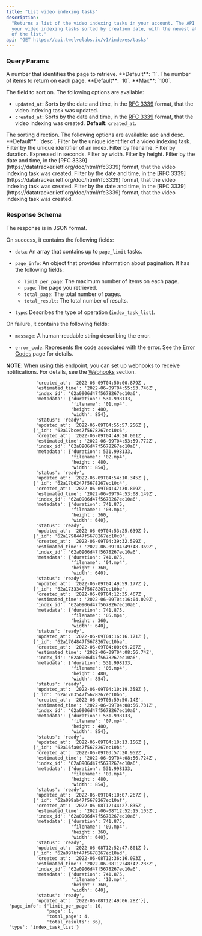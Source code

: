 ```yaml
---
title: "List video indexing tasks"
description:
  "Returns a list of the video indexing tasks in your account. The API returns
  your video indexing tasks sorted by creation date, with the newest at the top
  of the list."
api: "GET https://api.twelvelabs.io/v1/indexes/tasks"
---
```


### Query Params

<ParamField query="page" required>
  A number that identifies the page to retrieve. **Default**: `1`.
</ParamField>

<ParamField query="page_limit" required>
  The number of items to return on each page. **Default**: `10`. **Max**: `100`.
</ParamField>

<ParamField query="sort_by" type="string" required>

The field to sort on. The following options are available:

- `updated_at`: Sorts by the date and time, in the
  [RFC 3339](https://datatracker.ietf.org/doc/html/rfc3339) format, that the
  video indexing task was updated.
- `created_at`: Sorts by the date and time, in the
  [RFC 3339](https://datatracker.ietf.org/doc/html/rfc3339) format, that the
  video indexing was created. **Default**: `created_at`.

</ParamField>

<ParamField query="sort_option" type="string" required>
  The sorting direction. The following options are available: asc and desc.
  **Default**: `desc`.
</ParamField>

<ParamField query="_id" type="string" required>
  Filter by the unique identifier of a video indexing task.
</ParamField>

<ParamField query="index_id" type="string" required>
  Filter by the unique identifier of an index.
</ParamField>

<ParamField query="filename" type="string" required>
  Filter by filename.
</ParamField>

<ParamField query="duration" type="float" required>
  Filter by duration. Expressed in seconds.
</ParamField>

<ParamField query="width" type="integer" required>
  Filter by width.
</ParamField>

<ParamField query="height" type="integer" required>
  Filter by height.
</ParamField>

<ParamField query="created_at" type="string" required>
  Filter by the date and time, in the [RFC
  3339](https://datatracker.ietf.org/doc/html/rfc3339) format, that the video
  indexing task was created.
</ParamField>

<ParamField query="updated_at" type="string" required>
  Filter by the date and time, in the [RFC
  3339](https://datatracker.ietf.org/doc/html/rfc3339) format, that the video
  indexing task was created.
</ParamField>

<ParamField query="estimated_time" type="string" required>
  Filter by the date and time, in the [RFC
  3339](https://datatracker.ietf.org/doc/html/rfc3339) format, that the video
  indexing task was created.
</ParamField>

### Response Schema

The response is in JSON format.

On success, it contains the following fields:

- `data`: An array that contains up to `page_limit` tasks.

- `page_info`: An object that provides information about pagination. It has the
  following fields:

  - `limit_per_page`: The maximum number of items on each page.
  - `page`: The page you retrieved.
  - `total_page`: The total number of pages.
  - `total_result`: The total number of results.

- `type`: Describes the type of operation (`index_task_list`).

On failure, it contains the following fields:

- `message`: A human-readable string describing the error.

- `error_code`: Represents the code associated with the error. See the
  [Error Codes](/reference/api-reference/error-codes) page for details.

**NOTE**: When using this endpoint, you can set up webhooks to receive
notifications. For details, see the [Webhooks](/guides/webhooks) section.

<ResponseExample>

```json{'data': [{'_id': '62a17bf847f5678267ec10cc',
           'created_at': '2022-06-09T04:50:00.879Z',
           'estimated_time': '2022-06-09T04:55:53.746Z',
           'index_id': '62a0906d47f5678267ec10a6',
           'metadata': {'duration': 531.998133,
                        'filename': '01.mp4',
                        'height': 480,
                        'width': 854},
           'status': 'ready',
           'updated_at': '2022-06-09T04:55:57.256Z'},
          {'_id': '62a17bce47f5678267ec10c6',
           'created_at': '2022-06-09T04:49:20.001Z',
           'estimated_time': '2022-06-09T04:53:59.772Z',
           'index_id': '62a0906d47f5678267ec10a6',
           'metadata': {'duration': 531.998133,
                        'filename': '02.mp4',
                        'height': 480,
                        'width': 854},
           'status': 'ready',
           'updated_at': '2022-06-09T04:54:10.345Z'},
          {'_id': '62a17b6247f5678267ec10c4',
           'created_at': '2022-06-09T04:47:30.809Z',
           'estimated_time': '2022-06-09T04:53:08.149Z',
           'index_id': '62a0906d47f5678267ec10a6',
           'metadata': {'duration': 741.875,
                        'filename': '03.mp4',
                        'height': 360,
                        'width': 640},
           'status': 'ready',
           'updated_at': '2022-06-09T04:53:25.639Z'},
          {'_id': '62a1798447f5678267ec10c0',
           'created_at': '2022-06-09T04:39:32.599Z',
           'estimated_time': '2022-06-09T04:49:48.369Z',
           'index_id': '62a0906d47f5678267ec10a6',
           'metadata': {'duration': 741.875,
                        'filename': '04.mp4',
                        'height': 360,
                        'width': 640},
           'status': 'ready',
           'updated_at': '2022-06-09T04:49:59.177Z'},
          {'_id': '62a1733347f5678267ec10be',
           'created_at': '2022-06-09T04:12:35.467Z',
           'estimated_time': '2022-06-09T04:16:04.029Z',
           'index_id': '62a0906d47f5678267ec10a6',
           'metadata': {'duration': 741.875,
                        'filename': '05.mp4',
                        'height': 360,
                        'width': 640},
           'status': 'ready',
           'updated_at': '2022-06-09T04:16:16.171Z'},
          {'_id': '62a1704847f5678267ec10ba',
           'created_at': '2022-06-09T04:00:09.207Z',
           'estimated_time': '2022-06-09T04:08:56.74Z',
           'index_id': '62a0906d47f5678267ec10a6',
           'metadata': {'duration': 531.998133,
                        'filename': '06.mp4',
                        'height': 480,
                        'width': 854},
           'status': 'ready',
           'updated_at': '2022-06-09T04:10:19.358Z'},
          {'_id': '62a1703547f5678267ec10b6',
           'created_at': '2022-06-09T03:59:50.14Z',
           'estimated_time': '2022-06-09T04:08:56.731Z',
           'index_id': '62a0906d47f5678267ec10a6',
           'metadata': {'duration': 531.998133,
                        'filename': '07.mp4',
                        'height': 480,
                        'width': 854},
           'status': 'ready',
           'updated_at': '2022-06-09T04:10:13.156Z'},
          {'_id': '62a16fa047f5678267ec10b4',
           'created_at': '2022-06-09T03:57:20.952Z',
           'estimated_time': '2022-06-09T04:08:56.724Z',
           'index_id': '62a0906d47f5678267ec10a6',
           'metadata': {'duration': 531.998133,
                        'filename': '08.mp4',
                        'height': 480,
                        'width': 854},
           'status': 'ready',
           'updated_at': '2022-06-09T04:10:07.267Z'},
          {'_id': '62a099ab47f5678267ec10af',
           'created_at': '2022-06-08T12:44:27.835Z',
           'estimated_time': '2022-06-08T12:52:15.103Z',
           'index_id': '62a0906d47f5678267ec10a6',
           'metadata': {'duration': 741.875,
                        'filename': '09.mp4',
                        'height': 360,
                        'width': 640},
           'status': 'ready',
           'updated_at': '2022-06-08T12:52:47.801Z'},
          {'_id': '62a097bf47f5678267ec10ad',
           'created_at': '2022-06-08T12:36:16.093Z',
           'estimated_time': '2022-06-08T12:48:42.283Z',
           'index_id': '62a0906d47f5678267ec10a6',
           'metadata': {'duration': 741.875,
                        'filename': '10.mp4',
                        'height': 360,
                        'width': 640},
           'status': 'ready',
           'updated_at': '2022-06-08T12:49:06.28Z'}],
 'page_info': {'limit_per_page': 10,
               'page': 1,
               'total_page': 4,
               'total_results': 36},
 'type': 'index_task_list'}
```

</ResponseExample>
